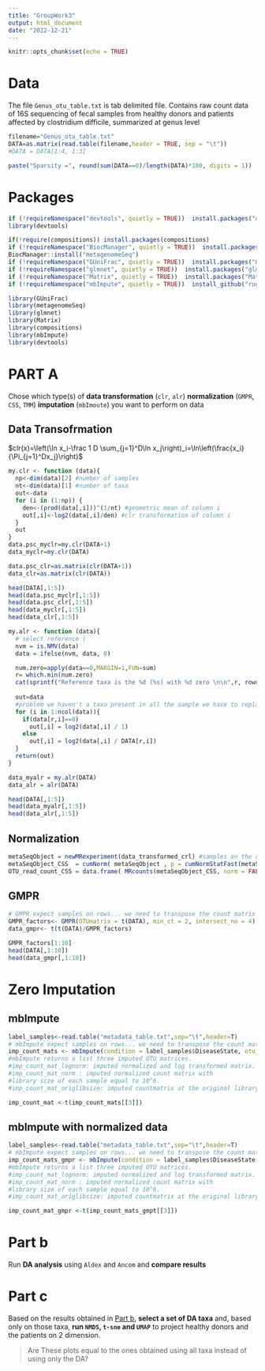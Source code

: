 ---
title: "GroupWork3"
output: html_document
date: "2022-12-21"
---

```{r setup, include=FALSE}
knitr::opts_chunk$set(echo = TRUE)
```

# Data

The file `Genus_otu_table.txt` is tab delimited file. Contains raw count data of 16S sequencing of fecal samples from healthy donors and patients affected by clostridium difficile, summarized at genus level

```{r}
filename="Genus_otu_table.txt"
DATA=as.matrix(read.table(filename,header = TRUE, sep = "\t"))
#DATA = DATA[1:4, 1:3]

paste("Sparsity =", round(sum(DATA==0)/length(DATA)*100, digits = 1))
```

# Packages

```{r}
if (!requireNamespace("devtools", quietly = TRUE))  install.packages("devtools")
library(devtools)

if(!require(compositions)) install.packages(compositions)
if (!requireNamespace("BiocManager", quietly = TRUE))  install.packages("BiocManager")
BiocManager::install("metagenomeSeq")
if (!requireNamespace("GUniFrac", quietly = TRUE))  install.packages("GUniFrac")
if (!requireNamespace("glmnet", quietly = TRUE))  install.packages("glmnet")
if (!requireNamespace("Matrix", quietly = TRUE))  install.packages("Matrix")
if (!requireNamespace("mbImpute", quietly = TRUE))  install_github("ruochenj/mbImpute/mbImpute R package")

library(GUniFrac)
library(metagenomeSeq)
library(glmnet)
library(Matrix)
library(compositions)
library(mbImpute)
library(devtools)
```

# PART A

Chose which type(s) of **data transformation** (`clr`, `alr`) **normalization** (`GMPR`, `CSS`, `TMM`) **imputation** (`mbImoute`) you want to perform on data

## Data Transofrmation

$clr(x)=\left(\ln x_i-\frac 1 D \sum_{j=1}^D\ln x_j\right)_i=\ln\left(\frac{x_i}{\Pi_{j=1}^Dx_j}\right)$

```{r}
my.clr <- function (data){
  np<-dim(data)[2] #number of samples
  nt<-dim(data)[1] #number of taxa
  out<-data 
  for (i in (1:np)) {
    den<-(prod(data[,i]))^(1/nt) #geometric mean of column i
    out[,i]<-log2(data[,i]/den) #clr transformation of column i
  } 
  out
}
data.psc_myclr=my.clr(DATA+1)
data_myclr=my.clr(DATA)

data.psc_clr=as.matrix(clr(DATA+1))
data_clr=as.matrix(clr(DATA))

head(DATA[,1:5])
head(data.psc_myclr[,1:5])
head(data.psc_clr[,1:5])
head(data_myclr[,1:5])
head(data_clr[,1:5])
```

```{r}
my.alr <- function (data){
  # select reference | 
  nvm = is.NMV(data)
  data = ifelse(nvm, data, 0)

  num.zero=apply(data==0,MARGIN=1,FUN=sum)
  r= which.min(num.zero)
  cat(sprintf("Reference taxa is the %d (%s) with %d zero \n\n",r, rownames(DATA)[r],  num.zero[r])) 
  
  out=data
  #problem we haven't a taxa present in all the sample we have to replace 0's with 1's. Also, I am going to     use as reference the one with lower number of 0's 
  for (i in 1:ncol(data)){
    if(data[r,i]==0)
      out[,i] = log2(data[,i] / 1)
    else
      out[,i] = log2(data[,i] / DATA[r,i])
  }
  return(out)
}

data_myalr = my.alr(DATA)
data_alr = alr(DATA)

head(DATA[,1:5])
head(data_myalr[,1:5])
head(data_alr[,1:5])
```

## Normalization

```{r}
metaSeqObject = newMRexperiment(data_transformed_crl) #samples on the column and row has to be the feature
metaSeqObject_CSS  = cumNorm( metaSeqObject , p = cumNormStatFast(metaSeqObject) )
OTU_read_count_CSS = data.frame( MRcounts(metaSeqObject_CSS, norm = FALSE, log = TRUE))
```

## GMPR

```{r}
# GMPR expect samples on rows... we need to transpose the count matrix
GMPR_factors<- GMPR(OTUmatrix = t(DATA), min_ct = 2, intersect_no = 4) #see help for parameters meaning
data_gmpr<- t(t(DATA)/GMPR_factors)

GMPR_factors[1:10]
head(DATA[,1:10])
head(data_gmpr[,1:10])
```

# Zero Imputation

## mbImpute

```{r}
label_samples<-read.table("metadata_table.txt",sep="\t",header=T)
# mbImpute expect samples on rows... we need to transpose the count matrix
imp_count_mats <- mbImpute(condition = label_samples$DiseaseState, otu_tab = t(DATA), unnormalized = T)
#mbImpute returns a list three imputed OTU matrices. 
#imp_count_mat_lognorm: imputed normalized and log transformed matrix. 
#imp_count_mat_norm : imputed normalized count matrix with
#library size of each sample equal to 10^6. 
#imp_count_mat_origlibsize: imputed countmatrix at the original library size.

imp_count_mat <-t(imp_count_mats[[3]])
```

## mbImpute with normalized data

```{r}
label_samples<-read.table("metadata_table.txt",sep="\t",header=T)
# mbImpute expect samples on rows... we need to transpose the count matrix
imp_count_mats_gmpr <- mbImpute(condition = label_samples$DiseaseState, otu_tab = t(data_gmpr), unnormalized = F)
#mbImpute returns a list three imputed OTU matrices. 
#imp_count_mat_lognorm: imputed normalized and log transformed matrix. 
#imp_count_mat_norm : imputed normalized count matrix with
#library size of each sample equal to 10^6. 
#imp_count_mat_origlibsize: imputed countmatrix at the original library size.

imp_count_mat_gmpr <-t(imp_count_mats_gmpt[[3]])
```

# Part b

Run **DA analysis** using `Aldex` and `Ancom` and **compare results**

# Part c

Based on the results obtained in [Part b](Part%20b), **select a set of DA taxa** and, based only on those taxa, **run `NMDS`, `t-sne` and `UMAP`** to project healthy donors and the patients on 2 dimension.

> Are These plots equal to the ones obtained using all taxa instead of using only the DA?
